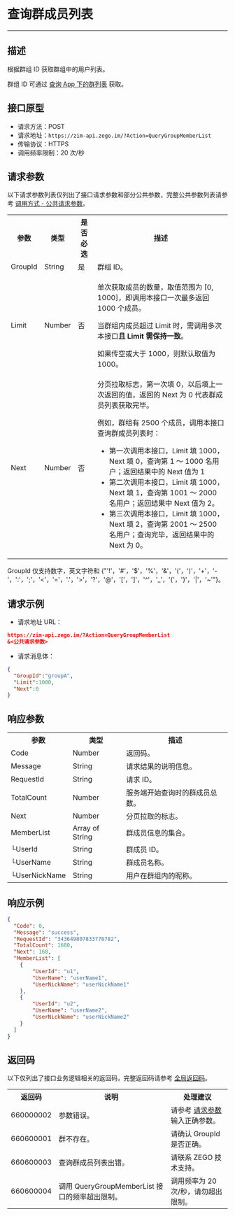 # 查询群成员列表

- - -

## 描述

根据群组 ID 获取群组中的用户列表。

<Note title="说明">

群组 ID 可通过 [查询 App 下的群列表](./Query%20group%20list%20in%20the%20app.mdx) 获取。
</Note>

## 接口原型

- 请求方法：POST
- 请求地址：`https://zim-api.zego.im/?Action=QueryGroupMemberList`
- 传输协议：HTTPS
- 调用频率限制：20 次/秒

## 请求参数

以下请求参数列表仅列出了接口请求参数和部分公共参数，完整公共参数列表请参考 [调用方式 - 公共请求参数](../Accessing%20Server%20APIs.mdx#2-公共参数)。

<table>
<tbody><tr>
<th>参数</th>
<th>类型</th>
<th>是否必选</th>
<th>描述</th>
</tr>
<tr>
<td>GroupId</td>
<td>String</td>
<td>是</td>
<td>群组 ID。</td>
</tr>
<tr>
<td>Limit</td>
<td>Number</td>
<td>否</td>
<td><p>单次获取成员的数量，取值范围为 [0, 1000]，即调用本接口一次最多返回 1000 个成员。</p><p> 当群组内成员超过 Limit 时，需调用多次本接口<strong>且 Limit 需保持一致</strong>。 </p><p>如果传空或大于 1000，则默认取值为 1000。</p></td>
</tr>
<tr>
<td>Next</td>
<td>Number</td>
<td>否</td>
<td>分页拉取标志，第一次填 0，以后填上一次返回的值，返回的 Next 为 0 代表群成员列表获取完毕。
<p>例如，群组有 2500 个成员，调用本接口查询群成员列表时：</p>
<ul><li>第一次调用本接口，Limit 填 1000，Next 填 0，查询第 1 ～ 1000 名用户；返回结果中的 Next 值为 1 </li><li>第二次调用本接口，Limit 填 1000，Next 填 1，查询第 1001 ～ 2000 名用户；返回结果中 Next 值为 2。</li><li>第三次调用本接口，Limit 填 1000，Next 填 2，查询第 2001 ～ 2500 名用户；查询完毕，返回结果中的 Next 为 0。</li></ul></td>
</tr>
</tbody></table>

<Note title="说明">

GroupId 仅支持数字，英文字符和 {"'!'，'#'，'$'，'%'，'&'，'('，')'，'+'，'-'，':'，';'，'<'，'='，'.'，'>'，'?'，'@'，'['，']'，'^'，'_'，'{'，'}'，'|'，'~'"}。
</Note>


## 请求示例

- 请求地址 URL：

```json
https://zim-api.zego.im/?Action=QueryGroupMemberList
&<公共请求参数>
```

- 请求消息体：

```json
{
  "GroupId":"groupA",
  "Limit":1000,
  "Next":0
}
```

## 响应参数

<table class="collapsible-table" >
<tbody><tr data-row-level="1">
<th>参数</th>
<th>类型</th>
<th>描述</th>
</tr>
<tr data-row-level="2">
<td>Code</td>
<td>Number</td>
<td>返回码。</td>
</tr>
<tr data-row-level="3">
<td>Message</td>
<td>String</td>
<td>请求结果的说明信息。</td>
</tr>
<tr data-row-level="4">
<td>RequestId</td>
<td>String</td>
<td>请求 ID。</td>
</tr>
<tr data-row-level="5">
<td>TotalCount</td>
<td>Number</td>
<td>服务端开始查询时的群成员总数。</td>
</tr>
<tr data-row-level="6">
<td>Next</td>
<td>Number</td>
<td>分页拉取的标志。</td>
</tr>
<tr data-row-level="7" data-row-child="true">
<td>MemberList</td>
<td>Array of String</td>
<td>群成员信息的集合。</td>
</tr>
<tr data-row-level="7-1">
<td>└UserId</td>
<td>String</td>
<td>群成员 ID。</td>
</tr>
<tr data-row-level="7-2">
<td>└UserName</td>
<td>String</td>
<td>群成员名称。</td>
</tr>
<tr data-row-level="7-3">
<td>└UserNickName</td>
<td>String</td>
<td>用户在群组内的昵称。</td>
</tr>
</tbody></table>

## 响应示例

```json
{
  "Code": 0,
  "Message": "success",
  "RequestId": "343649807833778782",
  "TotalCount": 1680,
  "Next": 168,
  "MemberList": [
    {
        "UserId": "u1",
        "UserName": "userName1",
        "UserNickName": "userNickName1"
    },
    {
        "UserId": "u2",
        "UserName": "userName2",
        "UserNickName": "userNickName2"
    }
  ]
}
```

## 返回码

以下仅列出了接口业务逻辑相关的返回码，完整返回码请参考 [全局返回码](../Return%20codes.mdx)。

<table>

<tbody><tr>
<th>返回码</th>
<th>说明</th>
<th>处理建议</th>
</tr>
<tr>
<td>660000002</td>
<td>参数错误。</td>
<td>请参考 <a href="#3">请求参数</a> 输入正确参数。</td>
</tr>
<tr>
<td>660600001</td>
<td>群不存在。</td>
<td>请确认 GroupId 是否正确。</td>
</tr>
<tr>
<td>660600003</td>
<td>查询群成员列表出错。</td>
<td>请联系 ZEGO 技术支持。</td>
</tr>
<tr>
<td>660600004</td>
<td>调用 QueryGroupMemberList 接口的频率超出限制。</td>
<td>调用频率为 20 次/秒，请勿超出限制。</td>
</tr>
</tbody></table>
